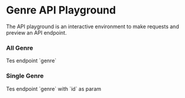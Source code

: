 
# Genre API Playground

The API playground is an interactive environment to make requests and preview an API endpoint.

### All Genre

<ApiPlayground method="GET" endpoint="genre">
	Tes endpoint `genre`
</ApiPlayground>

### Single Genre

<ApiPlayground method="GET" endpoint="genre" param={true} paramName="id">
	Tes endpoint `genre` with `id` as param
</ApiPlayground>